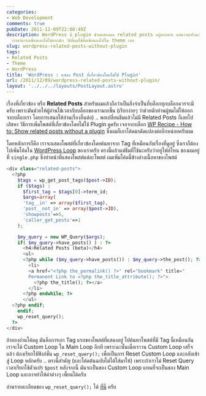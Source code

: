 ```yaml
---
categories:
- Web Development
comments: true
pubDate: 2011-12-09T22:08:49Z
description: WordPress มี plugin ช่วยแสดงผล related posts อยู่มากมาย แต่ความจริงแล้ว
  เราสามารถเขียนเองได้ไม่ยากนัก วิธีที่ผมใช้คือเขียนลงไปใน theme เลย
slug: wordpress-related-posts-without-plugin
tags:
- Related Posts
- Theme
- WordPress
title: 'WordPress : แสดง Post ที่เกี่ยวข้องโดยไม่ใช้ Plugin'
url: /2011/12/09/wordpress-related-posts-without-plugin/
layout: '../../../layouts/PostLayout.astro'
---
```


เรื่องที่เกี่ยวข้อง หรือ **Related Posts** สำหรับผมแล้วถือว่าเป็นสิ่งจำเป็นที่บล็อกทุกบล็อกควรจะมีครับ เพราะมันช่วยให้ผู้อ่านใช้เวลากับบล็อกของเรามากขึ้น (เรียกง่ายๆ ว่าช่วยดักท่านผู้ชมไม่ให้ออกจากบล็อกเรา โดยการเสนอให้อ่านเรื่องอื่นต่อ) .. พอเปลี่ยนธีมแล้วไม่มี Related Posts ก็เลยไปเสิชหา วิธีการเพิ่มโพสต์ที่เกี่ยวข้องโดยไม่ใช้ Plugin ดูครับ เจอจากบล็อก [WP Recipe - How to: Show related posts without a plugin](http://www.wprecipes.com/how-to-show-related-posts-without-a-plugin) ซึ่งผมก็เอาโค้ดมาดัดแปลงต่ออีกหน่อยครับผม

โดยหลักการก็คือ เราจะแสดงโพสต์ที่เกี่ยวข้องโดยค้นหาจาก Tag ที่เหมือนกับเรื่องที่ดูอยู่ ซึ่งเราก็ต้องไปเพิ่มโค้ดใน [WordPress Loop](http://codex.wordpress.org/The_Loop) ของเราครับ ตรงนี้แล้วแต่ธีมที่ใช้นะครับว่าอยู่ไฟล์ไหน ของผมอยู่ที่ `single.php` ซึ่งทำหน้าที่แสดงโพสต์แต่ละโพสต์ ผมเพิ่มโค้ดนี้ข้างล่างเนื้อหาของโพสต์


```php
<div class="related-posts">
  <?php
    $tags = wp_get_post_tags($post->ID);
    if ($tags) :
      $first_tag = $tags[0]->term_id;
      $args=array(
      'tag__in' => array($first_tag),
      'post__not_in' => array($post->ID),
      'showposts'=>5,
      'caller_get_posts'=>1
    );

    $my_query = new WP_Query($args);
    if( $my_query->have_posts() ) : ?>
      <h4>Related Posts (beta)</h4>
      <ul>
      <?php while ($my_query->have_posts()) : $my_query->the_post(); ?>
        <li>
        <a href="<?php the_permalink() ?>" rel="bookmark" title="
        Permanent Link to <?php the_title_attribute(); ?>">
          <?php the_title(); ?></a>
        </li>
      <?php endwhile; ?>
      </ul>
  <?php endif;
    endif;
    wp_reset_query();
  ?>
</div>
```

ถ้าลองอ่านโค้ดดู มันคือการเอา Tag แรกของโพสต์ที่แสดงอยู่ ไปค้นหาโพสต์ที่มี Tag นี้เหมือนกัน เราจะได้ Custom Loop ใน Main Loop อีกที เพราะฉะนั้นเมื่อเราวน Custom Loop เสร็จแล้ว ต้องเรียกใช้ฟังก์ชั่น `wp_reset_query();` เพื่อเป็นการ Reset Custom Loop และกลับเข้าสู่ Loop หลักครับ .. ตรงนี้สำคัญ (และโค้ดต้นฉบับไม่ได้ใส่มาให้) เพราะถ้าเราไม่ Reset Query เวลาเรียกใช้ตัวแปร `$post` หลังจากนี้ มันจะเป็นของ Custom Loop แทนที่จะเป็นของ Main Loop และอาจทำให้ค่าต่างๆ เพี้ยนได้ครับ

อ่านรายละเอียดของ `wp_reset_query();` ได้ [ที่นี่](http://codex.wordpress.org/Function_Reference/wp_reset_query) ครับ
